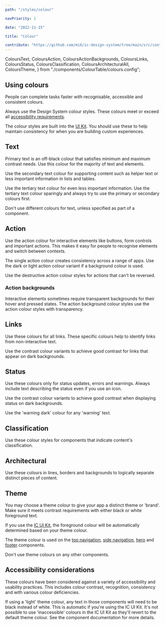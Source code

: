 ```yaml
---
path: "/styles/colour"

navPriority: 1

date: "2022-11-15"

title: "Colour"

contribute: "https://github.com/mi6/ic-design-system/tree/main/src/content/structured/styles/colour.mdx"
---
```


  ColoursText,
  ColoursAction,
  ColoursActionBackgrounds,
  ColoursLinks,
  ColoursStatus,
  ColoursClassification,
  ColoursArchitecturalAll,
  ColoursTheme,
} from "./components/ColourTable/colours.config";

## Using colours

People can complete tasks faster with recognisable, accessible and consistent colours.

Always use the Design System colour styles. These colours meet or exceed all [accessibility requirements](/accessibility/requirement).

The colour styles are built into the [UI Kit](/get-started). You should use these to help maintain consistency for when you are building custom experiences.

## Text

Primary text is an off-black colour that satisfies minimum and maximum contrast needs. Use this colour for the majority of text and elements.

Use the secondary text colour for supporting content such as helper text or less important information in lists and tables.

Use the tertiary text colour for even less important information. Use the tertiary text colour sparingly and always try to use the primary or secondary colours first.

Don't use different colours for text, unless specified as part of a component.

<ColourTable config={ColoursText} />

## Action

Use the action colour for interactive elements like buttons, form controls and important actions. This makes it easy for people to recognise elements and switch between contexts.

The single action colour creates consistency across a range of apps. Use the dark or light action colour variant if a background colour is used.

Use the destructive action colour styles for actions that can't be reversed.

<ColourTable config={ColoursAction} />

### Action backgrounds

Interactive elements sometimes require transparent backgrounds for their hover and pressed states. The action background colour styles use the action colour styles with transparency.

<ColourTable config={ColoursActionBackgrounds} />

## Links

Use these colours for all links. These specific colours help to identify links from non-interactive text.

Use the contrast colour variants to achieve good contrast for links that appear on dark backgrounds.

<ColourTable config={ColoursLinks} />

## Status

Use these colours only for status updates, errors and warnings. Always include text describing the status even if you use an icon.

Use the contrast colour variants to achieve good contrast when displaying status on dark backgrounds.

Use the 'warning dark' colour for any 'warning' text.

<ColourTable config={ColoursStatus} />

## Classification

Use these colour styles for components that indicate content's classification.

<ColourTable config={ColoursClassification} />

## Architectural

Use these colours in lines, borders and backgrounds to logically separate distinct pieces of content.

<ColourTable config={ColoursArchitecturalAll} />

## Theme

You may choose a theme colour to give your app a distinct theme or 'brand'. Make sure it meets contrast requirements with either black or white foreground text.

If you use the [IC UI Kit](/components), the foreground colour will be automatically determined based on your theme colour.

The theme colour is used on the [top navigation](/components/top-navigation), [side navigation](/components/side-navigation), [hero](/components/hero) and [footer](/components/footer) components.

Don't use theme colours on any other components.

<ColourTable config={ColoursTheme} />

## Accessibility considerations

These colours have been considered against a variety of accessibility and usability practices. This includes colour contrast, recognition, consistency and with various colour deficiencies.

If using a 'light' theme colour, any text in those components will need to be black instead of white. This is automatic if you're using the IC UI Kit. It's not possible to use 'inaccessible' colours in the IC UI Kit as they'll revert to the default theme colour. See the component documentation for more details.
